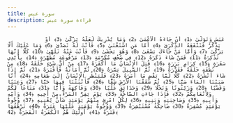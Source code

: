 ```yaml
---
title: سورة عبس
description: قراءة سورة عبس
---
```


                عَبَسَ وَتَوَلَّىٰ ﴿1﴾ أَنْ جَاءَهُ الْأَعْمَىٰ ﴿2﴾ وَمَا يُدْرِيكَ لَعَلَّهُ يَزَّكَّىٰ ﴿3﴾ أَوْ يَذَّكَّرُ فَتَنْفَعَهُ الذِّكْرَىٰ ﴿4﴾ أَمَّا مَنِ اسْتَغْنَىٰ ﴿5﴾ فَأَنْتَ لَهُ تَصَدَّىٰ ﴿6﴾ وَمَا عَلَيْكَ أَلَّا يَزَّكَّىٰ ﴿7﴾ وَأَمَّا مَنْ جَاءَكَ يَسْعَىٰ ﴿8﴾ وَهُوَ يَخْشَىٰ ﴿9﴾ فَأَنْتَ عَنْهُ تَلَهَّىٰ ﴿10﴾ كَلَّا إِنَّهَا تَذْكِرَةٌ ﴿11﴾ فَمَنْ شَاءَ ذَكَرَهُ ﴿12﴾ فِي صُحُفٍ مُكَرَّمَةٍ ﴿13﴾ مَرْفُوعَةٍ مُطَهَّرَةٍ ﴿14﴾ بِأَيْدِي سَفَرَةٍ ﴿15﴾ كِرَامٍ بَرَرَةٍ ﴿16﴾ قُتِلَ الْإِنْسَانُ مَا أَكْفَرَهُ ﴿17﴾ مِنْ أَيِّ شَيْءٍ خَلَقَهُ ﴿18﴾ مِنْ نُطْفَةٍ خَلَقَهُ فَقَدَّرَهُ ﴿19﴾ ثُمَّ السَّبِيلَ يَسَّرَهُ ﴿20﴾ ثُمَّ أَمَاتَهُ فَأَقْبَرَهُ ﴿21﴾ ثُمَّ إِذَا شَاءَ أَنْشَرَهُ ﴿22﴾ كَلَّا لَمَّا يَقْضِ مَا أَمَرَهُ ﴿23﴾ فَلْيَنْظُرِ الْإِنْسَانُ إِلَىٰ طَعَامِهِ ﴿24﴾ أَنَّا صَبَبْنَا الْمَاءَ صَبًّا ﴿25﴾ ثُمَّ شَقَقْنَا الْأَرْضَ شَقًّا ﴿26﴾ فَأَنْبَتْنَا فِيهَا حَبًّا ﴿27﴾ وَعِنَبًا وَقَضْبًا ﴿28﴾ وَزَيْتُونًا وَنَخْلًا ﴿29﴾ وَحَدَائِقَ غُلْبًا ﴿30﴾ وَفَاكِهَةً وَأَبًّا ﴿31﴾ مَتَاعًا لَكُمْ وَلِأَنْعَامِكُمْ ﴿32﴾ فَإِذَا جَاءَتِ الصَّاخَّةُ ﴿33﴾ يَوْمَ يَفِرُّ الْمَرْءُ مِنْ أَخِيهِ ﴿34﴾ وَأُمِّهِ وَأَبِيهِ ﴿35﴾ وَصَاحِبَتِهِ وَبَنِيهِ ﴿36﴾ لِكُلِّ امْرِئٍ مِنْهُمْ يَوْمَئِذٍ شَأْنٌ يُغْنِيهِ ﴿37﴾ وُجُوهٌ يَوْمَئِذٍ مُسْفِرَةٌ ﴿38﴾ ضَاحِكَةٌ مُسْتَبْشِرَةٌ ﴿39﴾ وَوُجُوهٌ يَوْمَئِذٍ عَلَيْهَا غَبَرَةٌ ﴿40﴾ تَرْهَقُهَا قَتَرَةٌ ﴿41﴾ أُولَٰئِكَ هُمُ الْكَفَرَةُ الْفَجَرَةُ ﴿42﴾

